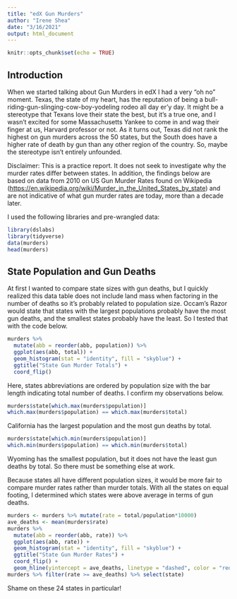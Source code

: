 ```yaml
---
title: "edX Gun Murders"
author: "Irene Shea"
date: "3/16/2021"
output: html_document
---
```


```r
knitr::opts_chunk$set(echo = TRUE)
```

## Introduction

When we started talking about Gun Murders in edX I had a very "oh no" moment. Texas, the state of my heart, has the reputation of being a bull-riding-gun-slinging-cow-boy-yodeling rodeo all day er'y day. It might be a stereotype that Texans love their state the best, but it's a true one, and I wasn't excited for some Massachusetts Yankee to come in and wag their finger at us, Harvard professor or not. As it turns out, Texas did not rank the highest on gun murders across the 50 states, but the South does have a higher rate of death by gun than any other region of the country. So, maybe the stereotype isn't entirely unfounded.

Disclaimer: This is a practice report. It does not seek to investigate why the murder rates differ between states. In addition, the findings below are based on data from 2010 on US Gun Murder Rates found on Wikipedia (<https://en.wikipedia.org/wiki/Murder_in_the_United_States_by_state>) and are not indicative of what gun murder rates are today, more than a decade later.

I used the following libraries and pre-wrangled data:

```r
library(dslabs)
library(tidyverse)
data(murders)
head(murders)
```

## State Population and Gun Deaths

At first I wanted to compare state sizes with gun deaths, but I quickly realized this data table does not include land mass when factoring in the number of deaths so it's probably related to population size. Occam's Razor would state that states with the largest populations probably have the most gun deaths, and the smallest states probably have the least. So I tested that with the code below.

```r
murders %>% 
  mutate(abb = reorder(abb, population)) %>% 
  ggplot(aes(abb, total)) + 
  geom_histogram(stat = "identity", fill = "skyblue") + 
  ggtitle("State Gun Murder Totals") + 
  coord_flip()

```

Here, states abbreviations are ordered by population size with the bar length indicating total number of deaths. I confirm my observations below.

```r
murders$state[which.max(murders$population)]   
which.max(murders$population) == which.max(murders$total)
```

California has the largest population and the most gun deaths by total.

```r
murders$state[which.min(murders$population)]
which.min(murders$population) == which.min(murders$total)
```

Wyoming has the smallest population, but it does not have the least gun deaths by total. So there must be something else at work.

Because states all have different population sizes, it would be more fair to compare murder rates rather than murder totals. With all the states on equal footing, I determined which states were above average in terms of gun deaths.

```r
murders <- murders %>% mutate(rate = total/population*10000)   
ave_deaths <- mean(murders$rate)
murders %>% 
  mutate(abb = reorder(abb, rate)) %>% 
  ggplot(aes(abb, rate)) + 
  geom_histogram(stat = "identity", fill = "skyblue") + 
  ggtitle("State Gun Murder Rates") +
  coord_flip() +
  geom_hline(yintercept = ave_deaths, linetype = "dashed", color = "red", size = 1.5)
murders %>% filter(rate >= ave_deaths) %>% select(state)
```

Shame on these 24 states in particular!
